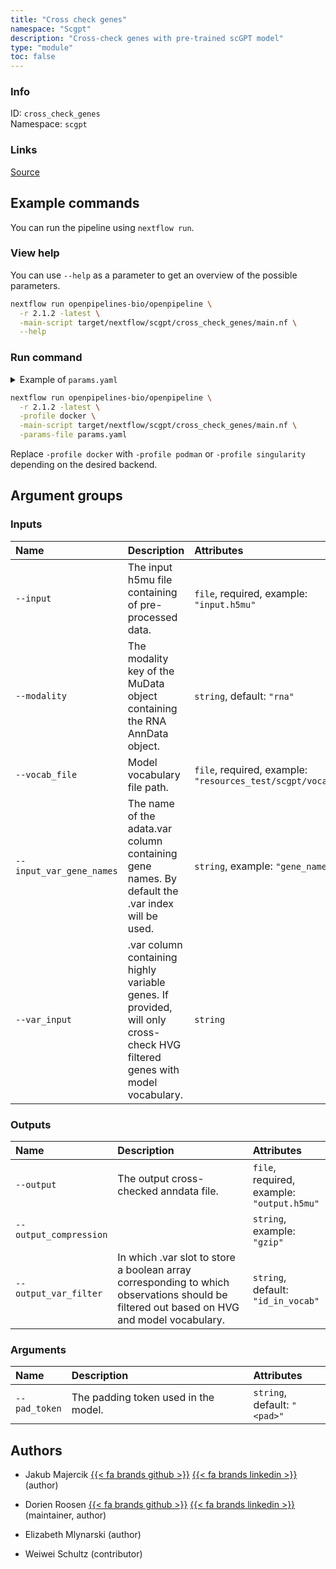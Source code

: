 ```yaml
---
title: "Cross check genes"
namespace: "Scgpt"
description: "Cross-check genes with pre-trained scGPT model"
type: "module"
toc: false
---
```


::: {.column-margin}

### Info

ID: `cross_check_genes`  
Namespace: `scgpt`

### Links
[Source](https://github.com/openpipelines-bio/openpipeline/blob/2.1.2/src/scgpt/cross_check_genes/config.vsh.yaml){.btn-action .btn-sm .btn-info .btn role="button"}

:::



## Example commands

You can run the pipeline using `nextflow run`.

### View help

You can use `--help` as a parameter to get an overview of the possible parameters.

```bash
nextflow run openpipelines-bio/openpipeline \
  -r 2.1.2 -latest \
  -main-script target/nextflow/scgpt/cross_check_genes/main.nf \
  --help
```

### Run command

<details>
<summary>Example of `params.yaml`</summary>
```yaml
# Inputs
input: # please fill in - example: "input.h5mu"
modality: "rna"
vocab_file: # please fill in - example: "resources_test/scgpt/vocab.json"
# input_var_gene_names: "gene_name"
# var_input: "foo"

# Outputs
# output: "$id.$key.output.h5mu"
# output_compression: "gzip"
output_var_filter: "id_in_vocab"

# Arguments
pad_token: "<pad>"

# Nextflow input-output arguments
publish_dir: # please fill in - example: "output/"
# param_list: "my_params.yaml"
```
</details>

```bash
nextflow run openpipelines-bio/openpipeline \
  -r 2.1.2 -latest \
  -profile docker \
  -main-script target/nextflow/scgpt/cross_check_genes/main.nf \
  -params-file params.yaml
```

:::{.callout-note}
Replace `-profile docker` with `-profile podman` or `-profile singularity` depending on the desired backend.
:::

## Argument groups

### Inputs

|Name                     |Description                                                                                                                |Attributes                                                     |
|:----------|:--------------------------------------------------|:--------------------|
|`--input`                |The input h5mu file containing of pre-processed data.                                                                      |`file`, required, example: `"input.h5mu"`                      |
|`--modality`             |The modality key of the MuData object containing the RNA AnnData object.                                                   |`string`, default: `"rna"`                                     |
|`--vocab_file`           |Model vocabulary file path.                                                                                                |`file`, required, example: `"resources_test/scgpt/vocab.json"` |
|`--input_var_gene_names` |The name of the adata.var column containing gene names. By default the .var index will be used.                            |`string`, example: `"gene_name"`                               |
|`--var_input`            |.var column containing highly variable genes. If provided, will only cross-check HVG filtered genes with model vocabulary. |`string`                                                       |


### Outputs

|Name                   |Description                                                                                                                               |Attributes                                 |
|:----------|:--------------------------------------------------|:--------------------|
|`--output`             |The output cross-checked anndata file.                                                                                                    |`file`, required, example: `"output.h5mu"` |
|`--output_compression` |                                                                                                                                          |`string`, example: `"gzip"`                |
|`--output_var_filter`  |In which .var slot to store a boolean array corresponding to which observations should be filtered out based on HVG and model vocabulary. |`string`, default: `"id_in_vocab"`         |


### Arguments

|Name          |Description                          |Attributes                   |
|:----------|:--------------------------------------------------|:--------------------|
|`--pad_token` |The padding token used in the model. |`string`, default: `"<pad>"` |

## Authors


  * Jakub Majercik [{{< fa brands github >}}](https://github.com/jakubmajercik) [{{< fa brands linkedin >}}](https://linkedin.com/in/jakubmajercik) (author)

  * Dorien Roosen [{{< fa brands github >}}](https://github.com/dorien-er) [{{< fa brands linkedin >}}](https://linkedin.com/in/dorien-roosen) (maintainer, author)

  * Elizabeth Mlynarski (author)

  * Weiwei Schultz (contributor)

